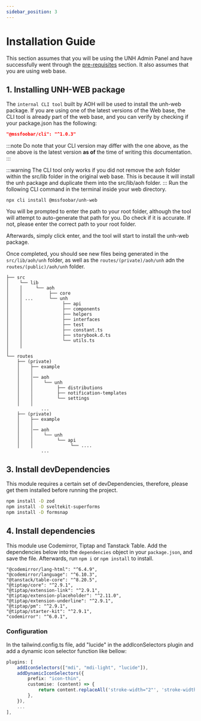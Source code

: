 ```yaml
---
sidebar_position: 3
---
```


# Installation Guide
This section assumes that you will be using the UNH Admin Panel and have successfully went through the [pre-requisites](/docs/modules/unh/quickstart/frontend/pre-requisites.mdx) section. It also assumes that you are using web base.

## 1. Installing UNH-WEB package
The `internal CLI tool` built by AOH will be used to install the unh-web package. If you are using one of the latest versions of the Web base, the CLI tool is already part of the web base, and you can verify by checking if your package.json has the following:
```package.json
"@mssfoobar/cli": "^1.0.3"
```

:::note
Do note that your CLI version may differ with the one above, as the one above is the latest version **as of** the time of writing this documentation.
:::

:::warning
The CLI tool only works if you did not remove the aoh folder within the src/lib folder in the original web base. This is because it will install the unh package and duplicate them into the src/lib/aoh folder.
:::
Run the following CLI command in the terminal inside your web directory.
```
npx cli install @mssfoobar/unh-web
```
You will be prompted to enter the path to your root folder, although the tool will attempt to auto-generate that path for you. Do check if it is accurate. If not, please enter the correct path to your root folder.

Afterwards, simply click enter, and the tool will start to install the unh-web package.

Once completed, you should see new files being generated in the `src/lib/aoh/unh` folder, as well as the `routes/(private)/aoh/unh` adn the `routes/(public)/aoh/unh` folder.

```
├── src
│    └── lib
│    │     └── aoh
│    │          ├── core
│    │ ...      └── unh
│    │               ├── api
│    │               ├── components
│    │               ├── helpers
│    │               ├── interfaces
│    │               ├── test
│    │               ├── constant.ts
│    │               ├── storybook.d.ts
│    │               └── utils.ts
│    │
│
└── routes
    ├── (private)
    │    ├── example
    │    │
    │    │── aoh
    │    │    └── unh
    │    │         ├── distributions
    │    │         ├── notification-templates
    │    │         └── settings
    │    │              
             ...
    ├── (private)
    │    ├── example
    │    │
    │    │── aoh
    │    │    └── unh
    │    │         └── api
    │    │              └── ....
             ...
```

## 3. Install devDependencies
This module requires a certain set of devDependencies, therefore, please get them installed before running the project.

```bash
npm install -D zod
npm install -D sveltekit-superforms
npm install -D formsnap
```

## 4. Install dependencies
This module use Codemirror, Tiptap and Tanstack Table. Add the dependencies below into the `dependencies` object in your `package.json`, and save the file. Afterwards, run `npm i` or `npm install` to install.

```npm
"@codemirror/lang-html": "^6.4.9",
"@codemirror/language": "^6.10.3",
"@tanstack/table-core": "^8.20.5",
"@tiptap/core": "^2.9.1",
"@tiptap/extension-link": "^2.9.1",
"@tiptap/extension-placeholder": "^2.11.0",
"@tiptap/extension-underline": "^2.9.1",
"@tiptap/pm": "^2.9.1",
"@tiptap/starter-kit": "^2.9.1",
"codemirror": "^6.0.1",
```

### Configuration
In the tailwind.config.ts file, add "lucide" in the addIconSelectors plugin and add a dynamic icon selector function like bellow:

```ts
plugins: [
    addIconSelectors(["mdi", "mdi-light", "lucide"]),
    addDynamicIconSelectors({
        prefix: "icon-thin",
        customise: (content) => {
            return content.replaceAll('stroke-width="2"', 'stroke-width="1"');
        },
    }),
    ...
],
```
